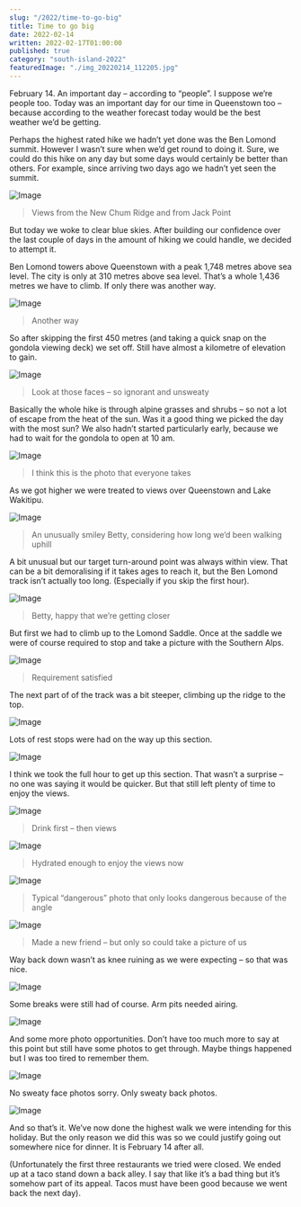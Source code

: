 ```yaml
---
slug: "/2022/time-to-go-big"
title: Time to go big
date: 2022-02-14
written: 2022-02-17T01:00:00
published: true
category: "south-island-2022"
featuredImage: "./img_20220214_112205.jpg"
---
```


February 14. An important day – according to “people”. I suppose we’re people too. Today was an important day for our time in Queenstown too – because according to the weather forecast today would be the best weather we’d be getting.

Perhaps the highest rated hike we hadn’t yet done was the Ben Lomond summit. However I wasn’t sure when we’d get round to doing it. Sure, we could do this hike on any day but some days would certainly be better than others. For example, since arriving two days ago we hadn’t yet seen the summit.

![Image](lomond_comparison.png)

> Views from the New Chum Ridge and from Jack Point

But today we woke to clear blue skies. After building our confidence over the last couple of days in the amount of hiking we could handle, we decided to attempt it.

Ben Lomond towers above Queenstown with a peak 1,748 metres above sea level. The city is only at 310 metres above sea level. That’s a whole 1,436 metres we have to climb. If only there was another way.

![Image](img_20220214_100320.jpg)

> Another way

So after skipping the first 450 metres (and taking a quick snap on the gondola viewing deck) we set off. Still have almost a kilometre of elevation to gain.

![Image](img_20220214_101243.jpg)

> Look at those faces – so ignorant and unsweaty

Basically the whole hike is through alpine grasses and shrubs – so not a lot of escape from the heat of the sun. Was it a good thing we picked the day with the most sun? We also hadn’t started particularly early, because we had to wait for the gondola to open at 10 am.

![Image](img_20220214_112205.jpg)

> I think this is the photo that everyone takes

As we got higher we were treated to views over Queenstown and Lake Wakitipu.

![Image](img_20220214_112533.jpg)

> An unusually smiley Betty, considering how long we’d been walking uphill

A bit unusual but our target turn-around point was always within view. That can be a bit demoralising if it takes ages to reach it, but the Ben Lomond track isn’t actually too long. (Especially if you skip the first hour).

![Image](img_20220214_113556.jpg)

> Betty, happy that we’re getting closer

But first we had to climb up to the Lomond Saddle. Once at the saddle we were of course required to stop and take a picture with the Southern Alps.

![Image](img_20220214_114400.jpg)

> Requirement satisfied

The next part of of the track was a bit steeper, climbing up the ridge to the top.

![Image](img_20220214_114551.jpg)

Lots of rest stops were had on the way up this section.

![Image](img_20220214_120608.jpg)

I think we took the full hour to get up this section. That wasn’t a surprise – no one was saying it would be quicker. But that still left plenty of time to enjoy the views.

![Image](img_20220214_124123.jpg)

> Drink first – then views

![Image](img_20220214_124209.jpg)

> Hydrated enough to enjoy the views now

![Image](img_20220214_124452.jpg)

> Typical “dangerous” photo that only looks dangerous because of the angle

![Image](img_20220214_125558.jpg)

> Made a new friend – but only so could take a picture of us

Way back down wasn’t as knee ruining as we were expecting – so that was nice.

![Image](img_20220214_130500.jpg)

Some breaks were still had of course. Arm pits needed airing.

![Image](img_20220214_132427.jpg)

And some more photo opportunities. Don’t have too much more to say at this point but still have some photos to get through. Maybe things happened but I was too tired to remember them.

![Image](img_20220214_134436.jpg)

No sweaty face photos sorry. Only sweaty back photos.

![Image](img_20220214_151007.jpg)

And so that’s it. We’ve now done the highest walk we were intending for this holiday. But the only reason we did this was so we could justify going out somewhere nice for dinner. It is February 14 after all.

(Unfortunately the first three restaurants we tried were closed. We ended up at a taco stand down a back alley. I say that like it’s a bad thing but it’s somehow part of its appeal. Tacos must have been good because we went back the next day).